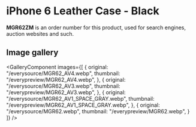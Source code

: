 
# iPhone 6 Leather Case - Black

<Callout type='info' emoji='👉🏻'>**MGR62ZM** is an order number for this product, used for search engines, auction websites and such.</Callout>

## Image gallery

<GalleryComponent
    images={[
      {
        original: "/everysource/MGR62_AV4.webp",
        thumbnail: "/everypreview/MGR62_AV4.webp",
      },
      {
        original: "/everysource/MGR62_AV3.webp",
        thumbnail: "/everypreview/MGR62_AV3.webp",
      },
      {
        original: "/everysource/MGR62_AV1_SPACE_GRAY.webp",
        thumbnail: "/everypreview/MGR62_AV1_SPACE_GRAY.webp",
      },
      {
        original: "/everysource/MGR62.webp",
        thumbnail: "/everypreview/MGR62.webp",
      }
    ]}
  />
